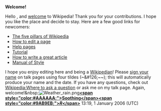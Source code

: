 <article id="3586608" title=User talk:Snaggle>
	<talkpage id="3586608" title="User talk:Snaggle">
'''Welcome!'''

Hello {{PAGENAME}}, and [[Wikipedia:Welcome, newcomers|welcome]] to Wikipedia! Thank you for your contributions. I hope you like the place and decide to stay. Here are a few good links for newcomers:
*[[Wikipedia:Five pillars|The five pillars of Wikipedia]]
*[[Wikipedia:How to edit a page|How to edit a page]]
*[[Help:Contents|Help pages]]
*[[Wikipedia:Tutorial|Tutorial]]
*[[Wikipedia:How to write a great article|How to write a great article]]
*[[Wikipedia:Manual of Style|Manual of Style]]
I hope you enjoy editing here and being a [[Wikipedia:Wikipedians|Wikipedian]]! Please [[Wikipedia:Sign your posts on talk pages|sign your name]] on talk pages using four tildes (~&amp;#126;~~); this will automatically produce your name and the date. If you have any questions, check out [[Wikipedia:Where to ask a question]] or ask me on my talk page. Again, welcome!&amp;nbsp;[[Image:Weather rain.png]]'''[[User:SoothingR|&lt;span style=&quot;color:#AAAAAA;&quot;&gt;Soothing&lt;/span&gt;]][[User talk:SoothingR|&lt;span style=&quot;color:#9AB9EB;&quot;&gt;''R''&lt;/span&gt;]]''' 13:19, 1 January 2006 (UTC)
	</talkpage>
</article>